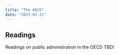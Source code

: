 ```yaml
---
title: "The OECD"
date: "2023-03-21"
---
```


## Readings

Readings on public administration in the OECD TBD!
